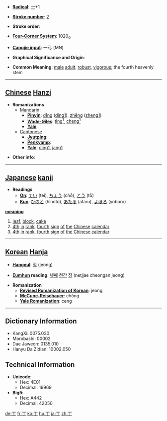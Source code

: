 * '''[[Wiktionary:Chinese radical index| Radical]]''': [[Wiktionary:Chinese radical index 一|一]]+1

* '''[[Wiktionary:Chinese total strokes index|Stroke number]]''': [[Wiktionary:Chinese total strokes index 2|2]]

* '''Stroke order''': 

* '''[[Wiktionary:Chinese four corner index|Four-Corner System]]''': 1020<sub>0</sub>

* '''[[Wiktionary:Chinese Cangjie index|Cangjie input]]''': 一弓 (MN)

* '''Graphical Significance and Origin''': 

* '''Common Meaning''': [[male]] [[adult]]; [[robust]], [[vigorous]]; the fourth heavenly stem

----

== [[Chinese]] [[Hanzi]] ==

* '''Romanizations'''
** [[Mandarin]]:
*** '''[[Pinyin]]''': [[dīng]] ([[ding1]]), [[zhēng]] ([[zheng1]])
*** '''[[Wade-Giles]]''': [[ting1|ting<sup>1</sup>]], [[cheng1|cheng<sup>1</sup>]]
*** '''[[Yale]]''': 
**[[Cantonese]]
***'''[[Jyutping]]''':
***'''[[Penkyamp]]''': 
***'''[[Yale]]''': [[ding1]], [[jang1]]

* '''Other info''': 

----

== [[Japanese]] [[kanji]] ==

* '''Readings'''
** '''[[On]]''': [[てい]] (tei), [[ちょう]] (chō), [[とう]] (tō)
** '''[[Kun]]''': [[ひのと]] (hinoto), [[あたる]] (ataru), [[よぼろ]] (yoboro)

'''[[meaning]]'''
# [[leaf]], [[block]], [[cake]]
# [[4th]] [[in]] [[rank]], [[fourth]] [[sign]] [[of]] [[the]] [[Chinese]] [[calendar]]
# [[4th]] [[in]] [[rank]], [[fourth]] [[sign]] [[of]] [[the]] [[Chinese]] [[calendar]]

----

== [[Korean]] [[Hanja]] ==

* '''[[Hangeul]]''': [[정]] (jeong)

* '''[[Eumhun]] reading''': [[넷째]] [[천간]] [[정]] (netjjae cheongan jeong)

* '''Romanization'''
** '''[[Revised Romanization of Korean]]''': jeong
** '''[[McCune-Reischauer]]''': chŏng
** '''[[Yale Romanization]]''': ceng

----

== Dictionary Information ==

* KangXi: 0075.030
* Morobashi: 00002
* Dae Jaweon: 0135.010
* Hanyu Da Zidian: 10002.050

== Technical Information ==

* '''Unicode''':
** Hex: 4E01
** Decimal: 19969
* '''Big5''':
** Hex: A442
** Decimal: 42050

[[de:丁]]
[[fr:丁]]
[[ko:丁]]
[[hu:丁]]
[[ja:丁]]
[[zh:丁]]